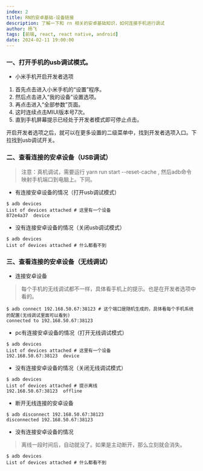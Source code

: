 ```yaml
---
index: 2
title: RN的安卓基础-设备链接
description: 了解一下和 rn 相关的安卓基础知识，如何连接手机进行调试
author: 杨飞
tags: [前端, react, react native, android]
date: 2024-02-11 19:00:00
---
```


### 一、打开手机的usb调试模式。

- 小米手机开启开发者选项

1. 首先点击进入小米手机的“设置”程序。
2. 然后点击进入“我的设备”设置选项。
3. 再点击进入“全部参数”页面。
4. 这时连续点击MIUI版本号7次。
5. 直到手机屏幕提示已经处于开发者模式即可停止点击。

开启开发者选项之后，就可以在更多设置的二级菜单中，找到开发者选项入口。下拉找到usb调试开关。

### 二、查看连接的安卓设备（USB调试）

> 注意：真机调试，需要运行 yarn run start --reset-cache , 然后adb命令映射手机端口到电脑上。下同。

- 有连接安卓设备的情况（打开usb调试模式）

```shell
$ adb devices
List of devices attached # 这里有一个设备
872e4a37  device
```

- 没有连接安卓设备的情况（关闭usb调试模式）

```shell
$ adb devices
List of devices attached # 什么都看不到
```

### 三、查看连接的安卓设备（无线调试）

- 连接安卓设备

> 每个手机的无线调试都不一样，具体看手机上的提示。也是在开发者选项中看的。

```shell
$ adb connect 192.168.50.67:38123 # 这个端口是随机生成的，具体看每个手机系统的配置(无线调试里面可以看到)
connected to 192.168.50.67:38123
```

- pc有连接安卓设备的情况（打开无线调试模式）

```shell
$ adb devices
List of devices attached # 这里有一个设备
192.168.50.67:38123  device
```

- 没有连接安卓设备的情况（关闭无线调试模式）

```shell
$ adb devices
List of devices attached # 提示离线
192.168.50.67:38123  offline
```

- 断开无线连接的安卓设备

```shell
$ adb disconnect 192.168.50.67:38123
disconnected 192.168.50.67:38123
```

- 没有连接安卓设备的情况

> 离线一段时间后，自动就没了。如果是主动断开，那么立刻就会消失。

```shell
$ adb devices
List of devices attached # 什么都看不到
```
